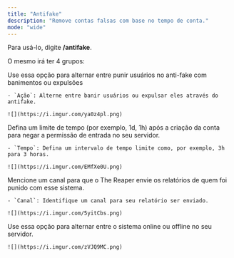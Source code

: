 ```yaml
---
title: "Antifake"
description: "Remove contas falsas com base no tempo de conta."
mode: "wide"
---
```


Para usá-lo, digite **/antifake**.

O mesmo irá ter 4 grupos:

<Tabs>
  <Tab title="Punição">
    Use essa opção para alternar entre punir usuários no anti-fake com banimentos ou expulsões

    - `Ação`: Alterne entre banir usuários ou expulsar eles através do antifake.

    ![](https://i.imgur.com/ya0z4pl.png)
  </Tab>
  <Tab title="Tempo">
    Defina um limite de tempo (por exemplo, 1d, 1h) após a criação da conta para negar a permissão de entrada no seu servidor.

    - `Tempo`: Defina um intervalo de tempo limite como, por exemplo, 3h para 3 horas.

    ![](https://i.imgur.com/EMfXe0U.png)
  </Tab>
  <Tab title="Canal">
    Mencione um canal para que o The Reaper envie os relatórios de quem foi punido com esse sistema.

    - `Canal`: Identifique um canal para seu relatório ser enviado.

    ![](https://i.imgur.com/5yitCbs.png)
  </Tab>
  <Tab title="Ativar">
    Use essa opção para alternar entre o sistema online ou offline no seu servidor.

    ![](https://i.imgur.com/zVJQ9MC.png)
  </Tab>
</Tabs>